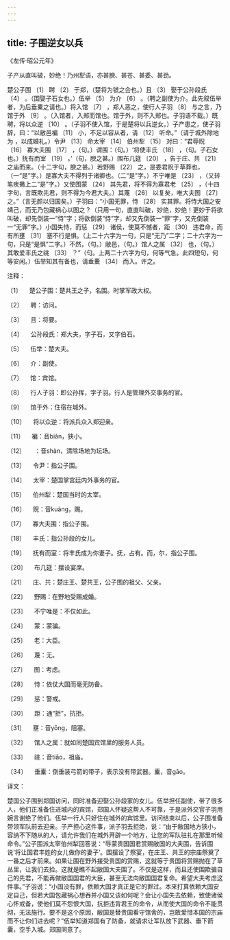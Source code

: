 ```yaml
---
---
---
```

title: 子围逆女以兵
---




《左传·昭公元年》





子产从直叫破，妙绝！乃州犁语，亦甚腴、甚苍、甚委、甚劲。





楚公子围 〔1〕 聘 〔2〕 于郑，（楚将为虢之会也。）且 〔3〕 娶于公孙段氏 〔4〕 。（围娶子石女也。）伍举 〔5〕 为介 〔6〕 。（聘之副使为介。此先叙伍举者，为后垂橐之请也。）将入馆 〔7〕 ，郑人恶之，使行人子羽 〔8〕 与之言，乃馆于外 〔9〕 。（入馆者，入郑而馆也。馆于外，则不入郑也。子羽语不载。）既聘，将以众逆 〔10〕 。（子羽不使入馆，于是楚将以兵逆女。）子产患之，使子羽辞，曰：“以敝邑褊 〔11〕 小，不足以容从者，请 〔12〕 听命。”（请于城外除地为 ，以成婚礼。）令尹 〔13〕 命太宰 〔14〕 伯州犁 〔15〕 对曰：“君辱贶 〔16〕 寡大夫围 〔17〕 ，（句。）谓围：（句。）‘将使丰氏 〔18〕 ，（句。子石女也。）抚有而室 〔19〕 。’（句，腴之甚。）围布几筵 〔20〕 ，告于庄、共 〔21〕 之庙而来。（十二字句，腴之甚。）若野赐 〔22〕 之，是委君贶于草莽也，（一“是”字。）是寡大夫不得列于诸卿也。（二“是”字。）不宁唯是 〔23〕 ，（又转笔疾撇上二“是”字。）又使围蒙 〔24〕 其先君，将不得为寡君老 〔25〕 ，（十四字句，言既欺先君，则不得为今君大夫。）其蔑 〔26〕 以复矣，唯大夫图 〔27〕 之。”（言无颜以归国矣。）子羽曰：“小国无罪，恃 〔28〕 实其罪。将恃大国之安靖己，而无乃包藏祸心以图之？（只用一句，直直叫破，妙绝，妙绝！更妙于将欲叫破，却先倒装一“恃”字；将欲倒装“恃”字，却又先倒装一“罪”字，又先倒装一“无罪”字。）小国失恃，而惩 〔29〕 诸侯，使莫不憾者，距 〔30〕 违君命，而有所壅 〔31〕 塞不行是惧。（上二十六字为一句，只是“无乃”二字；二十六字为一句，只是“是惧”二字。）不然，（句。）敝邑，（句。）馆人之属 〔32〕 也，（句。）其敢爱丰氏之祧 〔33〕 ？”（句。上两二十六字为句，何等气急。此四短句，何等安闲。）伍举知其有备也，请垂櫜 〔34〕 而入。许之。

注释：

〔1〕 　楚公子围：楚共王之子，名围。时掌军政大权。

〔2〕 　聘：访问。

〔3〕 　且：将要。

〔4〕 　公孙段氏：郑大夫，字子石，又字伯石。

〔5〕 　伍举：楚大夫。

〔6〕 　介：副使。

〔7〕 　馆：宾馆。

〔8〕 　行人子羽：即公孙挥，字子羽。行人是管理外交事务的官。

〔9〕 　馆于外：住宿在城外。

〔10〕 　将以众逆：将派兵众入郑迎亲。

〔11〕 　褊：音biǎn，狭小。

〔12〕 　 ：音shàn，清除场地为坛场。

〔13〕 　令尹：指公子围。

〔14〕 　太宰：楚国掌宫廷内外事务的官。

〔15〕 　伯州犁：楚国当时的太宰。

〔16〕 　贶：音kuàng，赐。

〔17〕 　寡大夫围：指公子围。

〔18〕 　丰氏：指公孙段的女儿。

〔19〕 　抚有而室：将丰氏成为你妻子。抚，占有。而，尔，指公子围。

〔20〕 　布几筵：摆设宴席。

〔21〕 　庄、共：楚庄王、楚共王，公子围的祖父、父亲。

〔22〕 　野赐：在野地受赐成婚。

〔23〕 　不宁唯是：不仅如此。

〔24〕 　蒙：蒙骗。

〔25〕 　老：大臣。

〔26〕 　蔑：无。

〔27〕 　图：考虑。

〔28〕 　恃：依仗大国而毫无防备。

〔29〕 　惩：警戒。

〔30〕 　距：通“拒”，抗拒。

〔31〕 　壅：音yōng，阻塞。

〔32〕 　馆人之属：就如同楚国宾馆里的服务人员。

〔33〕 　祧：音tiāo，祖庙。

〔34〕 　垂櫜：倒垂装弓箭的带子，表示没有带武器。櫜，音gāo。

译文：

楚国公子围到郑国访问，同时准备迎娶公孙段家的女儿。伍举担任副使，带了很多人，他们正准备住进城内的宾馆，郑国人怀疑这帮人不可靠，于是派外交官子羽用婉言谢绝了他们。伍举一行人只好住在城外的宾馆里。访问结束以后，公子围准备带领军队前去迎亲。子产担心这件事，派子羽去拒绝，说：“由于敝国地方狭小，容纳不下随从的人，请允许我们在城外开辟一个地方，让您的军队驻扎在那里听候命令。”公子围派太宰伯州犁回答说：“辱蒙贵国国君赏赐敝国的大夫围，告诉围说‘将让国君丰姓的女儿做你的妻子’。围摆设了祭宴，在庄王、共王的宗庙祭奠了一番之后才前来。如果让围在野外接受贵国的赏赐，这就等于贵国将赏赐抛在了草丛里，让我们去捡。这就是瞧不起敝国大夫围了。不仅是这样，而且还使围欺骗自己的先君，不能再做敝国国君的大臣，甚至无法向敝国国君复命。希望大夫考虑这件事。”子羽说：“小国没有罪，依赖大国才真正是它的罪过。本来打算依赖大国安定自己，但若大国包藏祸心想吞并小国又该如何呢？会让小国失去依赖，致使诸侯心怀戒备，使他们莫不怨恨大国，抗拒违背君王的命令，从而使大国的命令不能贯彻，无法施行。要不是这个原因，敝国是替贵国看守馆舍的，岂敢爱惜本国的宗庙而不让你们进去呢？”伍举知道郑国有了防备，就请求让军队放下武器、垂下箭囊，空手入城。郑国同意了。
